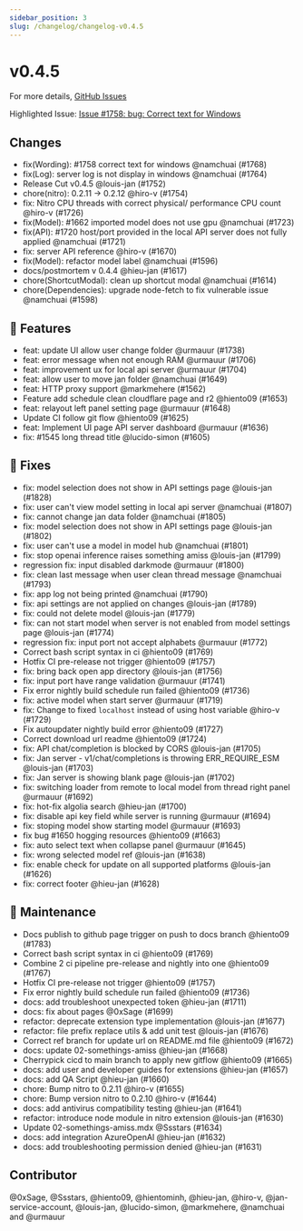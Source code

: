 ```yaml
---
sidebar_position: 3
slug: /changelog/changelog-v0.4.5
---
```

# v0.4.5

For more details, [GitHub Issues](https://github.com/janhq/jan/releases/tag/v0.4.5)

Highlighted Issue:  [Issue #1758: bug: Correct text for Windows](https://github.com/janhq/jan/issues/1758)

## Changes

- fix(Wording): #1758 correct text for windows @namchuai (#1768)
- fix(Log): server log is not display in windows @namchuai (#1764)
- Release Cut v0.4.5 @louis-jan (#1752)
- chore(nitro): 0.2.11 -> 0.2.12 @hiro-v (#1754)
- fix: Nitro CPU threads with correct physical/ performance CPU count @hiro-v (#1726)
- fix(Model): #1662 imported model does not use gpu @namchuai (#1723)
- fix(API): #1720 host/port provided in the local API server does not fully applied @namchuai (#1721)
- fix: server API reference @hiro-v (#1670)
- fix(Model): refactor model label @namchuai (#1596)
- docs/postmortem v 0.4.4 @hieu-jan (#1617)
- chore(ShortcutModal): clean up shortcut modal @namchuai (#1614)
- chore(Dependencies): upgrade node-fetch to fix vulnerable issue @namchuai (#1598)

## 🚀 Features

- feat: update UI allow user change folder @urmauur (#1738)
- feat: error message when not enough RAM @urmauur (#1706)
- feat: improvement ux for local api server @urmauur (#1704)
- feat: allow user to move jan folder @namchuai (#1649)
- feat: HTTP proxy support @markmehere (#1562)
- Feature add schedule clean cloudflare page and r2 @hiento09 (#1653)
- feat: relayout left panel setting page @urmauur (#1648)
- Update CI follow git flow @hiento09 (#1625)
- feat: Implement UI page API server dashboard @urmauur (#1636)
- fix: #1545 long thread title @lucido-simon (#1605)

## 🐛 Fixes

- fix: model selection does not show in API settings page @louis-jan (#1828)
- fix: user can't view model setting in local api server @namchuai (#1807)
- fix: cannot change jan data folder @namchuai (#1805)
- fix: model selection does not show in API settings page @louis-jan (#1802)
- fix: user can't use a model in model hub @namchuai (#1801)
- fix: stop openai inference raises something amiss @louis-jan (#1799)
- regression fix: input disabled darkmode @urmauur (#1800)
- fix: clean last message when user clean thread message @namchuai (#1793)
- fix: app log not being printed @namchuai (#1790)
- fix: api settings are not applied on changes @louis-jan (#1789)
- fix: could not delete model @louis-jan (#1779)
- fix: can not start model when server is not enabled from model settings page @louis-jan (#1774)
- regression fix: input port not accept alphabets @urmauur (#1772)
- Correct bash script syntax in ci @hiento09 (#1769)
- Hotfix CI pre-release not trigger  @hiento09 (#1757)
- fix: bring back open app directory @louis-jan (#1756)
- fix: input port have range validation @urmauur (#1741)
- Fix error nightly build schedule run failed @hiento09 (#1736)
- fix: active model when start server @urmauur (#1719)
- fix: Change to fixed `localhost` instead of using host variable @hiro-v (#1729)
- Fix autoupdater nightly build error @hiento09 (#1727)
- Correct download url readme @hiento09 (#1724)
- fix: API chat/completion is blocked by CORS @louis-jan (#1705)
- fix: Jan server - v1/chat/completions is throwing ERR\_REQUIRE\_ESM @louis-jan (#1703)
- fix: Jan server is showing blank page @louis-jan (#1702)
- fix: switching loader from remote to local model from thread right panel @urmauur (#1692)
- fix: hot-fix algolia search @hieu-jan (#1700)
- fix: disable api key field while server is running @urmauur (#1694)
- fix: stoping model show starting model @urmauur (#1693)
- fix bug #1650 hogging resources @hiento09 (#1663)
- fix: auto select text when collapse panel @urmauur (#1645)
- fix: wrong selected model ref @louis-jan (#1638)
- fix: enable check for update on all supported platforms @louis-jan (#1626)
- fix: correct footer @hieu-jan (#1628)

## 🧰 Maintenance

- Docs publish to github page trigger on push to docs branch @hiento09 (#1783)
- Correct bash script syntax in ci @hiento09 (#1769)
- Combine 2 ci pipeline pre-release and nightly into one @hiento09 (#1767)
- Hotfix CI pre-release not trigger  @hiento09 (#1757)
- Fix error nightly build schedule run failed @hiento09 (#1736)
- docs: add troubleshoot unexpected token @hieu-jan (#1711)
- docs: fix about pages @0xSage (#1699)
- refactor: deprecate extension type implementation @louis-jan (#1677)
- refactor: file prefix replace utils \& add unit test @louis-jan (#1676)
- Correct ref branch for update url on README.md file @hiento09 (#1672)
- docs: update 02-somethings-amiss @hieu-jan (#1668)
- Cherrypick cicd to main branch to apply new gitflow @hiento09 (#1665)
- docs: add user and developer guides for extensions @hieu-jan (#1657)
- docs: add QA Script @hieu-jan (#1660)
- chore: Bump nitro to 0.2.11 @hiro-v (#1655)
- chore: Bump version nitro to 0.2.10 @hiro-v (#1644)
- docs: add antivirus compatibility testing @hieu-jan (#1641)
- refactor: introduce node module in nitro extension @louis-jan (#1630)
- Update 02-somethings-amiss.mdx @Ssstars (#1634)
- docs: add integration AzureOpenAI @hieu-jan (#1632)
- docs: add troubleshooting permission denied @hieu-jan (#1631)

## Contributor

@0xSage, @Ssstars, @hiento09, @hientominh, @hieu-jan, @hiro-v, @jan-service-account, @louis-jan, @lucido-simon, @markmehere, @namchuai and @urmauur

